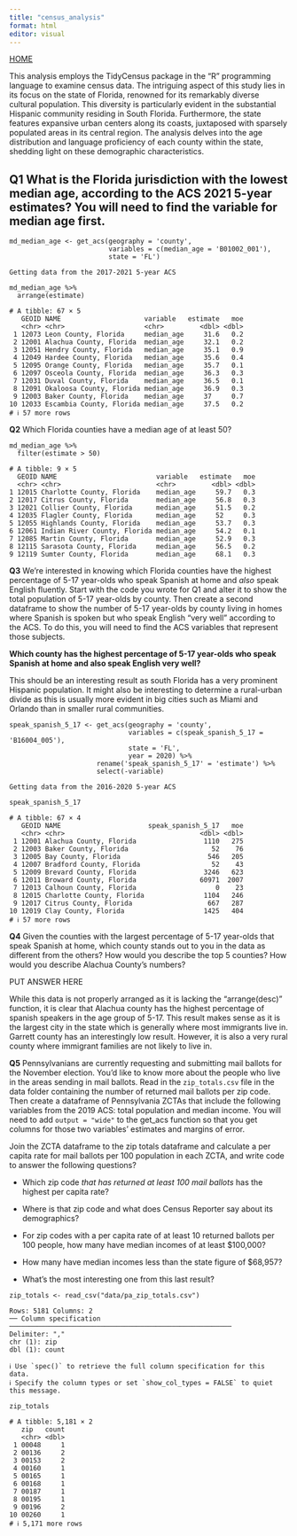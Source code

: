 ```yaml
---
title: "census_analysis"
format: html
editor: visual
---
```


[HOME](https://lsaiz07.github.io/mywebsite_saiz/)

This analysis employs the TidyCensus package in the "R" programming language to examine census data. The intriguing aspect of this study lies in its focus on the state of Florida, renowned for its remarkably diverse cultural population. This diversity is particularly evident in the substantial Hispanic community residing in South Florida. Furthermore, the state features expansive urban centers along its coasts, juxtaposed with sparsely populated areas in its central region. The analysis delves into the age distribution and language proficiency of each county within the state, shedding light on these demographic characteristics.

## **Q1** What is the Florida jurisdiction with the lowest median age, according to the ACS 2021 5-year estimates? You will need to find the variable for median age first.

```         
md_median_age <- get_acs(geography = 'county', 
                         variables = c(median_age = 'B01002_001'), 
                         state = 'FL')
```

```         
Getting data from the 2017-2021 5-year ACS
```

```         
md_median_age %>% 
  arrange(estimate)
```

```         
# A tibble: 67 × 5
   GEOID NAME                     variable   estimate   moe
   <chr> <chr>                    <chr>         <dbl> <dbl>
 1 12073 Leon County, Florida     median_age     31.6   0.2
 2 12001 Alachua County, Florida  median_age     32.1   0.2
 3 12051 Hendry County, Florida   median_age     35.1   0.9
 4 12049 Hardee County, Florida   median_age     35.6   0.4
 5 12095 Orange County, Florida   median_age     35.7   0.1
 6 12097 Osceola County, Florida  median_age     36.3   0.3
 7 12031 Duval County, Florida    median_age     36.5   0.1
 8 12091 Okaloosa County, Florida median_age     36.9   0.3
 9 12003 Baker County, Florida    median_age     37     0.7
10 12033 Escambia County, Florida median_age     37.5   0.2
# ℹ 57 more rows
```

**Q2** Which Florida counties have a median age of at least 50?

```         
md_median_age %>% 
  filter(estimate > 50)
```

```         
# A tibble: 9 × 5
  GEOID NAME                         variable   estimate   moe
  <chr> <chr>                        <chr>         <dbl> <dbl>
1 12015 Charlotte County, Florida    median_age     59.7   0.3
2 12017 Citrus County, Florida       median_age     56.8   0.3
3 12021 Collier County, Florida      median_age     51.5   0.2
4 12035 Flagler County, Florida      median_age     52     0.3
5 12055 Highlands County, Florida    median_age     53.7   0.3
6 12061 Indian River County, Florida median_age     54.2   0.1
7 12085 Martin County, Florida       median_age     52.9   0.3
8 12115 Sarasota County, Florida     median_age     56.5   0.2
9 12119 Sumter County, Florida       median_age     68.1   0.3
```

**Q3** We're interested in knowing which Florida counties have the highest percentage of 5-17 year-olds who speak Spanish at home and *also* speak English fluently. Start with the code you wrote for Q1 and alter it to show the total population of 5-17 year-olds by county. Then create a second dataframe to show the number of 5-17 year-olds by county living in homes where Spanish is spoken but who speak English "very well" according to the ACS. To do this, you will need to find the ACS variables that represent those subjects.

**Which county has the highest percentage of 5-17 year-olds who speak Spanish at home and also speak English very well?**

This should be an interesting result as south Florida has a very prominent Hispanic population. It might also be interesting to determine a rural-urban divide as this is usually more evident in big cities such as Miami and Orlando than in smaller rural communities.

```         
speak_spanish_5_17 <- get_acs(geography = 'county', 
                              variables = c(speak_spanish_5_17 = 'B16004_005'), 
                              state = 'FL', 
                              year = 2020) %>%
                      rename('speak_spanish_5_17' = 'estimate') %>%
                      select(-variable) 
```

```         
Getting data from the 2016-2020 5-year ACS
```

```         
speak_spanish_5_17
```

```         
# A tibble: 67 × 4
   GEOID NAME                      speak_spanish_5_17   moe
   <chr> <chr>                                  <dbl> <dbl>
 1 12001 Alachua County, Florida                 1110   275
 2 12003 Baker County, Florida                     52    76
 3 12005 Bay County, Florida                      546   205
 4 12007 Bradford County, Florida                  52    43
 5 12009 Brevard County, Florida                 3246   623
 6 12011 Broward County, Florida                60971  2007
 7 12013 Calhoun County, Florida                    0    23
 8 12015 Charlotte County, Florida               1104   246
 9 12017 Citrus County, Florida                   667   287
10 12019 Clay County, Florida                    1425   404
# ℹ 57 more rows
```

**Q4** Given the counties with the largest percentage of 5-17 year-olds that speak Spanish at home, which county stands out to you in the data as different from the others? How would you describe the top 5 counties? How would you describe Alachua County's numbers?

PUT ANSWER HERE

While this data is not properly arranged as it is lacking the "arrange(desc)" function, it is clear that Alachua county has the highest percentage of spanish speakers in the age group of 5-17. This result makes sense as it is the largest city in the state which is generally where most immigrants live in. Garrett county has an interestingly low result. However, it is also a very rural county where immigrant families are not likely to live in.

**Q5** Pennsylvanians are currently requesting and submitting mail ballots for the November election. You'd like to know more about the people who live in the areas sending in mail ballots. Read in the `zip_totals.csv` file in the data folder containing the number of returned mail ballots per zip code. Then create a dataframe of Pennsylvania ZCTAs that include the following variables from the 2019 ACS: total population and median income. You will need to add `output = "wide"` to the get_acs function so that you get columns for those two variables' estimates and margins of error.

Join the ZCTA dataframe to the zip totals dataframe and calculate a per capita rate for mail ballots per 100 population in each ZCTA, and write code to answer the following questions?

-   Which zip code *that has returned at least 100 mail ballots* has the highest per capita rate?

-   Where is that zip code and what does Census Reporter say about its demographics?

-   For zip codes with a per capita rate of at least 10 returned ballots per 100 people, how many have median incomes of at least \$100,000?

-   How many have median incomes less than the state figure of \$68,957?

-   What's the most interesting one from this last result?

```         
zip_totals <- read_csv("data/pa_zip_totals.csv")
```

```         
Rows: 5181 Columns: 2
── Column specification ────────────────────────────────────────────────────────
Delimiter: ","
chr (1): zip
dbl (1): count

ℹ Use `spec()` to retrieve the full column specification for this data.
ℹ Specify the column types or set `show_col_types = FALSE` to quiet this message.
```

```         
zip_totals
```

```         
# A tibble: 5,181 × 2
   zip   count
   <chr> <dbl>
 1 00048     1
 2 00136     2
 3 00153     2
 4 00160     1
 5 00165     1
 6 00168     1
 7 00187     1
 8 00195     1
 9 00196     2
10 00260     1
# ℹ 5,171 more rows
```
